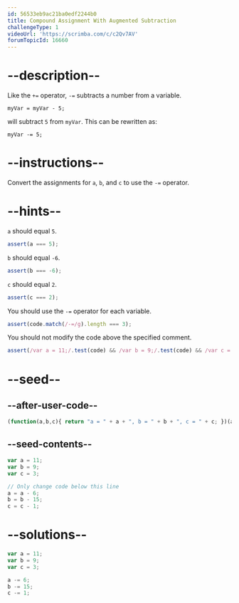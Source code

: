 ```yaml
---
id: 56533eb9ac21ba0edf2244b0
title: Compound Assignment With Augmented Subtraction
challengeType: 1
videoUrl: 'https://scrimba.com/c/c2Qv7AV'
forumTopicId: 16660
---
```


# --description--

Like the `+=` operator, `-=` subtracts a number from a variable.

`myVar = myVar - 5;`

will subtract `5` from `myVar`. This can be rewritten as:

`myVar -= 5;`

# --instructions--

Convert the assignments for `a`, `b`, and `c` to use the `-=` operator.

# --hints--

`a` should equal `5`.

```js
assert(a === 5);
```

`b` should equal `-6`.

```js
assert(b === -6);
```

`c` should equal `2`.

```js
assert(c === 2);
```

You should use the `-=` operator for each variable.

```js
assert(code.match(/-=/g).length === 3);
```

You should not modify the code above the specified comment.

```js
assert(/var a = 11;/.test(code) && /var b = 9;/.test(code) && /var c = 3;/.test(code));
```

# --seed--

## --after-user-code--

```js
(function(a,b,c){ return "a = " + a + ", b = " + b + ", c = " + c; })(a,b,c);
```

## --seed-contents--

```js
var a = 11;
var b = 9;
var c = 3;

// Only change code below this line
a = a - 6;
b = b - 15;
c = c - 1;
```

# --solutions--

```js
var a = 11;
var b = 9;
var c = 3;

a -= 6;
b -= 15;
c -= 1;
```
